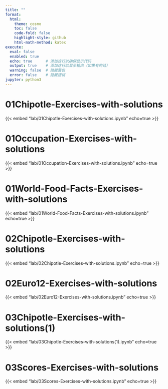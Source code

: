 ```yaml
---
title: ""
format:
  html:
    theme: cosmo
    toc: false
    code-fold: false
    highlight-style: github
    html-math-method: katex
execute:
  eval: false
  enabled: true
  echo: true      # 添加这行以确保显示代码
  output: true    # 添加这行以显示输出（如果有的话）
  warning: false  # 隐藏警告
  error: false    # 隐藏错误
jupyter: python3
---
```



# 01Chipotle-Exercises-with-solutions
{{< embed "lab/01Chipotle-Exercises-with-solutions.ipynb" echo=true >}}

# 01Occupation-Exercises-with-solutions
{{< embed "lab/01Occupation-Exercises-with-solutions.ipynb" echo=true >}}

# 01World-Food-Facts-Exercises-with-solutions
{{< embed "lab/01World-Food-Facts-Exercises-with-solutions.ipynb" echo=true >}}

# 02Chipotle-Exercises-with-solutions
{{< embed "lab/02Chipotle-Exercises-with-solutions.ipynb" echo=true >}}

# 02Euro12-Exercises-with-solutions
{{< embed "lab/02Euro12-Exercises-with-solutions.ipynb" echo=true >}}

# 03Chipotle-Exercises-with-solutions(1)
{{< embed "lab/03Chipotle-Exercises-with-solutions(1).ipynb" echo=true >}}

# 03Scores-Exercises-with-solutions
{{< embed "lab/03Scores-Exercises-with-solutions.ipynb" echo=true >}}
